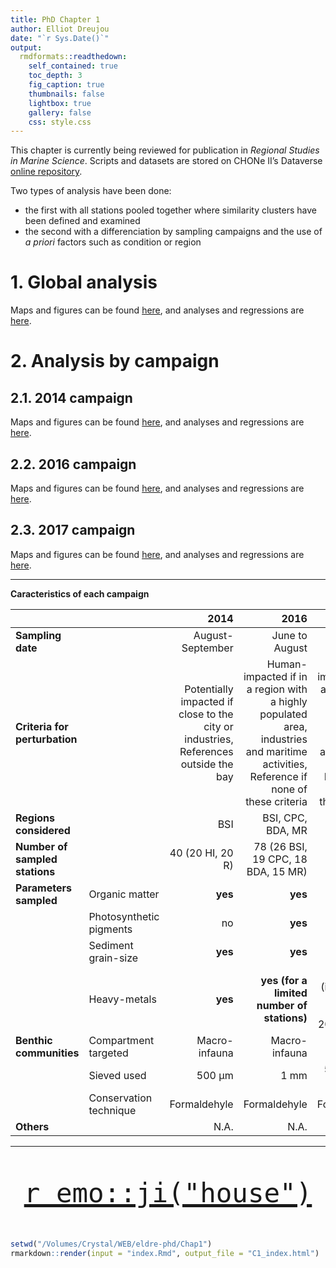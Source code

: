 ```yaml
---
title: PhD Chapter 1
author: Elliot Dreujou
date: "`r Sys.Date()`"
output:
  rmdformats::readthedown:
    self_contained: true
    toc_depth: 3
    fig_caption: true
    thumbnails: false
    lightbox: true
    gallery: false
    css: style.css
---
```


This chapter is currently being reviewed for publication in *Regional Studies in Marine Science*. Scripts and datasets are stored on CHONe II's Dataverse [online repository](https://doi.org/10.5683/SP2/5LJYXO).

Two types of analysis have been done:

- the first with all stations pooled together where similarity clusters have been defined and examined
- the second with a differenciation by sampling campaigns and the use of *a priori* factors such as condition or region

# 1. Global analysis

Maps and figures can be found [here](https://eldre.github.io/eldre-phd/Chap1/C1_analyses_A.html), and analyses and regressions are [here](https://eldre.github.io/eldre-phd/Chap1/C1_analyses_B.html).

# 2. Analysis by campaign

## 2.1. 2014 campaign

Maps and figures can be found [here](https://eldre.github.io/eldre-phd/Chap1/C1_analyses_14A.html), and analyses and regressions are [here](https://eldre.github.io/eldre-phd/Chap1/C1_analyses_14B.html).

## 2.2. 2016 campaign

Maps and figures can be found [here](https://eldre.github.io/eldre-phd/Chap1/C1_analyses_16A.html), and analyses and regressions are [here](https://eldre.github.io/eldre-phd/Chap1/C1_analyses_16B.html).

## 2.3. 2017 campaign

Maps and figures can be found [here](https://eldre.github.io/eldre-phd/Chap1/C1_analyses_17A.html), and analyses and regressions are [here](https://eldre.github.io/eldre-phd/Chap1/C1_analyses_17B.html).

-----


**Caracteristics of each campaign**

|                                 |                         | 2014                                               | 2016                                               | 2017                                          |
|:--------------------------------|:------------------------|---------------------------------------------------:|---------------------------------------------------:|---------------------------------------------------:|
| **Sampling date**               |                         | August-September                                   | June to August                                     | July                                               |
| **Criteria for perturbation**   |                         | Potentially impacted if close to the city or industries, References outside the bay | Human-impacted if in a region with a highly populated area, industries and maritime activities, Reference if none of these criteria | Human-impacted if in a region with a highly populated area, industries and maritime activities, Reference if none of these criteria |
| **Regions considered**          |                         | BSI                                                | BSI, CPC, BDA, MR                                  | BSI, MR                                            |
| **Number of sampled stations**  |                         | 40 (20 HI, 20 R)                                   | 78 (26 BSI, 19 CPC, 18 BDA, 15 MR)                 | 126 (111 BSI, 15 MR)                               |
| **Parameters sampled**          | Organic matter          | **yes**                                            | **yes**                                            | **yes**                                            |
|                                 | Photosynthetic pigments | no                                                 | **yes**                                            | **yes**                                         |
|                                 | Sediment grain-size     | **yes**                                            | **yes**                                            | **yes**                                      |
|                                 | Heavy-metals            | **yes**                                            | **yes (for a limited number of stations)**         | no (interpolated based on 2014 and 2016 values) |
|  **Benthic communities**        | Compartment targeted    | Macro-infauna                                      | Macro-infauna                                      | Macro-infauna                                      |
|                                 | Sieved used             | 500 µm                                             | 1 mm                                               | 500 µm and 1 mm                                  |
|                                 | Conservation technique  | Formaldehyle                                       | Formaldehyle                                       | Formaldehyle                                            |
| **Others**                      |                         | N.A. | N.A. | N.A. |

-----


<center> <p style="font-size:50px">
[`r emo::ji("house")`](https://eldre.github.io/eldre-phd/)
</p> </center>

```r
setwd("/Volumes/Crystal/WEB/eldre-phd/Chap1")
rmarkdown::render(input = "index.Rmd", output_file = "C1_index.html")
```
